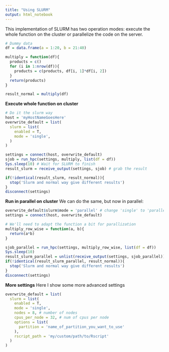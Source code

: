 ```yaml
---
title: "Using SLURM"
output: html_notebook
---
```


This implementation of SLURM has two operation modes: execute the whole function on the cluster or parallelize the code on the server.

```r
# Dummy data
df = data.frame(a = 1:20, b = 21:40)

multiply = function(df){
  products = c()
  for (i in 1:nrow(df)){
    products = c(products, df[i, 1]*df[i, 2])
  }
  return(products)
}

result_normal = multiply(df)
```


**Execute whole function on cluster**
```r
# Do it the slurm way
host = 'myHostNameGoesHere'
overwrite_default = list(
  slurm = list(
    enabled = T,
    mode = 'single',
  )
)

settings = connect(host, overwrite_default)
sjob = run_hpc(settings, multiply, list(df = df))
Sys.sleep(10) # Wait for SLURM to finish
result_slurm = receive_output(settings, sjob) # grab the result

if(!identical(result_slurm, result_normal)){
  stop('Slurm and normal way give different results')
}
disconnect(settings)
```

**Run in parallel on cluster**
We can do the same, but now in parallel:

```r
overwrite_default$slurm$mode = 'parallel' # change 'single' to 'parallel'
settings = connect(host, overwrite_default)

# We'll need to adapt the function a bit for parallization
multiply_row_wise = function(a, b){
  return(a*b)
}

sjob_parallel = run_hpc(settings, multiply_row_wise, list(df = df))
Sys.sleep(10)
result_slurm_parallel = unlist(receive_output(settings, sjob_parallel))
if(!identical(result_slurm_parallel, result_normal)){
  stop('Slurm and normal way give different results')
}
disconnect(settings)
```

**More settings**
Here I show some more advanced settings
```r
overwrite_default = list(
  slurm = list(
    enabled = T,
    mode = 'single',
    nodes = 8, # number of nodes
    cpus_per_node = 32, # num of cpus per node
    options = list(
      partition = 'name_of_partition_you_want_to_use'
    ),
    rscript_path = 'my/custom/path/to/Rscript'
  )
)
```


